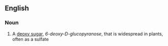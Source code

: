 ==English==

===Noun===
{{en-noun|-}}

# {{label|en|carbohydrate}} A [[deoxy sugar]], ''6-deoxy-D-glucopyranose'', that is widespread in plants, often as a sulfate